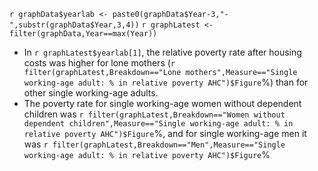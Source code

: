 `r graphData$yearlab <- paste0(graphData$Year-3,"-",substr(graphData$Year,3,4))`
`r graphLatest <- filter(graphData,Year==max(Year))`

* In `r graphLatest$yearlab[1]`, the relative poverty rate after housing costs was higher for lone mothers (`r filter(graphLatest,Breakdown=="Lone mothers",Measure=="Single working-age adult: % in relative poverty AHC")$Figure`%) than for other single working-age adults. 
* The poverty rate for single working-age women without dependent children was `r filter(graphLatest,Breakdown=="Women without dependent children",Measure=="Single working-age adult: % in relative poverty AHC")$Figure`%, and for single working-age men it was `r filter(graphLatest,Breakdown=="Men",Measure=="Single working-age adult: % in relative poverty AHC")$Figure`%
